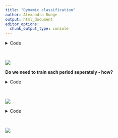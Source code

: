 ```yaml
---
title: "Dynamic classification"
author: Alexandra Runge
output: html_document
editor_options: 
  chunk_output_type: console
---
```


<style type="text/css">
.main-container {
  max-width: 1400px;
  margin-left: auto;
  margin-right: auto;
}
</style>

<details>
  <summary>Code</summary>
```r
library(stars)
library(sf)
library(tidyverse)
library(ggalluvial)
library(gridExtra)

library(rgee)
ee_Initialize()
roi     <- ee_as_sf(ee$FeatureCollection("users/slisovski/LenaDeltaHabitatClasses/LenaDeltaROI"))

fls <- list.files("~/Documents/ClassesTrend/", pattern = "*.tif", full.names = T)
str <- read_stars(fls, quiet = TRUE, proxy = TRUE) %>% merge()

sam   <- st_as_sfc(st_bbox(c(xmin = 125.867165, xmax = 126.731148, ymin = 72.331738, ymax = 72.503998))) %>% st_set_crs(st_crs(roi))

classCol <- c('#68ab5f', '#1c5f2c', '#a3cc51', '#43DF4F', '#ccb879',
              '#dcd939', '#b5c58f', '#b8d9eb', '#af963c', '#6c9fb8',
              '#d2042d', 'transparent', 'transparent')

### training
train <- read_stars("Output/Sentinel_classes_mosaic.tif", proxy = TRUE) %>%
          st_crop(sam %>% st_set_crs(st_crs(str))) %>% st_as_stars()

dyn   <- str[sam %>% st_intersection(roi),] %>% st_as_stars()

dset  <- c(st_warp(train, split(dyn[,,,1])) %>% setNames("training"), 
           split(dyn) %>% setNames(c("p2000-05", "p2006-10", "p2011-15", "p2016-20"))) %>%
            merge()


t <- split(chkR) %>% as_tibble() %>% select(-x, -y) %>% 
        setNames(c("2000", "2006", "2011", "2016")) %>% filter(!is.na(`2000`))


mps <- lapply(1:dim(dset)[3], function(x) {
  
  sP <- ggplot(sam) +
    geom_sf(fill = "transparent", color = "transparent") +
    geom_stars(data = dset[,,,x], show.legend = FALSE) +
    scale_fill_gradientn(colors = classCol, breaks = 0:12, na.value = "transparent") +
    scale_color_manual(values = classCol[1:11]) +
    labs(x = "", y = "",
         title = names(split(dset))[x],
         tag = "A") +
    theme(
      panel.grid.major = element_blank(), panel.grid.minor = element_blank(),
      panel.background = element_rect(fill = "grey40",
                                      colour = "grey40"),
      panel.border = element_rect(colour = "black", fill = "transparent"),
      panel.grid = element_line(size = 0.08)
    )  +
    coord_sf(
      xlim = c(st_bbox(sam)["xmin"], st_bbox(sam)["xmax"]),
      ylim = c(st_bbox(sam)["ymin"], st_bbox(sam)["ymax"])
    )
  
})

png(glue::glue("DynClasses.png"), width = 2500, height = 1000*3, res = 200)
# do.call("grid.arrange", c(mps, ncol = 1))
grid.arrange(arrangeGrob(mps[[1]], ncol = 1, heights = 1000),                             
             arrangeGrob(mps[[2]], mps[[3]], ncol = 2, heights = 1000),
             arrangeGrob(mps[[4]], mps[[5]], ncol = 2, heights = 1000),
             ncol = 1)  
dev.off()
```
</details><br/> 

![](pcs/DynClasses.png)

**Do we need to train each period seperately - how?**


<details>
  <summary>Code</summary>
```r
t <- split(dyn) %>% as_tibble() %>% select(-x, -y) %>% 
  setNames(c("2000", "2006", "2011", "2016")) %>% filter(!is.na(`2000`))

years <- c("2000-05", "2006-10", "2011-15", "2016-20")

k <- lapply(split(tibble(st = 1:3, end = 2:4), 1:3), function(x) {
       tab <- t[,unlist(c(x[1],x[2]))] %>% setNames(c("start", "end")) %>% unite(fluv, c("start", "end")) %>%
                 group_by(fluv) %>% summarise(count = n()) %>% mutate(start = sub("_.*", "", fluv), end = sub(".*_", "", fluv)) %>%
                 select(-fluv) %>% rownames_to_column("row_names") %>% pivot_longer(cols = c("start", "end")) %>% mutate(value = as.factor(as.numeric(value))) %>%
                 filter(value%in%c(0:10)) %>% mutate(name = ifelse(name=="start", unlist(x[1]), unlist(x[2])))
  
        ggplot(tab,
               aes(x    = name, stratum = value, alluvium = row_names,
                   y    = count,
                   fill = value, label = value)) +
          scale_fill_manual(values = classCol[1:11])  +
          scale_x_discrete(expand = c(.1, .1)) +
          geom_flow(show.legend = F) +
          geom_stratum(alpha = .5, show.legend = F) + 
          theme_dark() +
          labs(x = "", y = "",
               title = years[unlist(x[1,1])]) +
          theme(
            axis.text.y = element_blank(),
            panel.grid.major = element_blank(), panel.grid.minor = element_blank(),
            panel.background = element_rect(fill = "grey40",
                                            colour = "grey40"),
            panel.border     = element_rect(colour = "black", fill = "transparent"),
            panel.grid       = element_line(size = 0.08)
          )
        
     })


png("Fluvials.png", width = 2500, height = 1200, res = 200)
do.call("grid.arrange", c(k, ncol = 3))   
dev.off()
```
</details><br/> 

![](pcs/Fluvials.png)


<details>
  <summary>Code</summary>
```r
change <- dyn %>%
  st_apply(c("x", "y"), function(x) length(unique(x)))


chPlot <- ggplot(sam) +
  geom_sf(fill = "transparent", color = "transparent") +
  geom_stars(data = change, show.legend = TRUE) +
  scale_fill_stepsn(colors = c("white", "grey40", "orange", "blue"), 
                    breaks = 0:3, limits = c(0,3), 
                    na.value = "transparent", name = "# classes") +
  labs(x = "", y = "") +
  theme(
    panel.grid.major = element_blank(), panel.grid.minor = element_blank(),
    panel.background = element_rect(fill = "grey40",
                                    colour = "grey40"),
    panel.border = element_rect(colour = "black", fill = "transparent"),
    panel.grid = element_line(size = 0.08)
  )  +
  coord_sf(
    xlim = c(st_bbox(sam)["xmin"], st_bbox(sam)["xmax"]),
    ylim = c(st_bbox(sam)["ymin"], st_bbox(sam)["ymax"])
  )
```
</details><br/> 

![](pcs/classesSwitch.png)